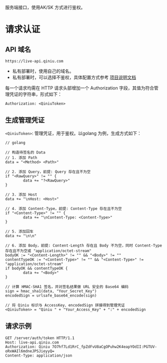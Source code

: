 服务端接口，使用AK/SK 方式进行鉴权。

# 请求认证
## API 域名
```
https://live-api.qiniu.com
```
* 私有部署时，使用自己的域名。
* 私有部署时，可以选择不鉴权，具体配置方式参考 [项目说明文档](https://github.com/pili-engineering/QNLiveKit_Server)

每一个请求均需在 HTTP 请求头部增加一个 Authorization 字段，其值为符合管理凭证的字符串，形式如下：
```
Authorization: <QiniuToken>
```

## 生成管理凭证
`<QiniuToken>`: 管理凭证，用于鉴权。以golang 为例，生成方式如下：

```
// golang

// 构造待签名的 Data
// 1. 添加 Path
data = "<Method> <Path>"

// 2. 添加 Query，前提: Query 存在且不为空
if "<RawQuery>" != "" {
        data += "?<RawQuery>"
}

// 3. 添加 Host
data += "\nHost: <Host>"

// 4. 添加 Content-Type，前提: Content-Type 存在且不为空
if "<Content-Type>" != "" {
        data += "\nContent-Type: <Content-Type>"
}

// 5. 添加回车
data += "\n\n"

// 6. 添加 Body，前提: Content-Length 存在且 Body 不为空，同时 Content-Type 存在且不为空或 "application/octet-stream"
bodyOK := "<Content-Length>" != "" && "<Body>" != ""
contentTypeOK := "<Content-Type>" != "" && "<Content-Type>" != "application/octet-stream"
if bodyOK && contentTypeOK {
        data += "<Body>"
}

// 计算 HMAC-SHA1 签名，并对签名结果做 URL 安全的 Base64 编码
sign = hmac_sha1(data, "Your_Secret_Key")
encodedSign = urlsafe_base64_encode(sign)

// 将 Qiniu 标识与 AccessKey、encodedSign 拼接得到管理凭证
<QiniuToken> = "Qiniu " + "Your_Access_Key" + ":" + encodedSign

```

## 请求示例
```
GET /server/auth/token HTTP/1.1
Host: live-api.qiniu.com
Authorization: Qiniu 7O7hf7Ld1RrC_fpZdFvU8aCgOPuhw2K4eapYOdII:PGTUV-oRxWAIl6mdneJPSJieyyQ=
Content-Type: application/json
```